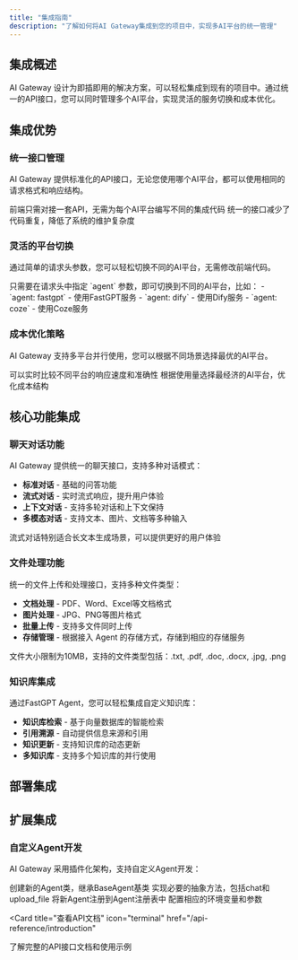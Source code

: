 ```yaml
---
title: "集成指南"
description: "了解如何将AI Gateway集成到您的项目中，实现多AI平台的统一管理"
---
```


## 集成概述

AI Gateway 设计为即插即用的解决方案，可以轻松集成到现有的项目中。通过统一的API接口，您可以同时管理多个AI平台，实现灵活的服务切换和成本优化。

## 集成优势

### 统一接口管理

AI Gateway 提供标准化的API接口，无论您使用哪个AI平台，都可以使用相同的请求格式和响应结构。

<CardGroup cols={2}>
<Card title="简化前端开发" icon="code">
  前端只需对接一套API，无需为每个AI平台编写不同的集成代码
</Card>

<Card title="降低维护成本" icon="wrench">
  统一的接口减少了代码重复，降低了系统的维护复杂度
</Card>
</CardGroup>

### 灵活的平台切换

通过简单的请求头参数，您可以轻松切换不同的AI平台，无需修改前端代码。

<Info>
只需要在请求头中指定 `agent` 参数，即可切换到不同的AI平台，比如：
- `agent: fastgpt` - 使用FastGPT服务
- `agent: dify` - 使用Dify服务  
- `agent: coze` - 使用Coze服务
</Info>

### 成本优化策略

AI Gateway 支持多平台并行使用，您可以根据不同场景选择最优的AI平台。

<CardGroup cols={2}>
<Card title="性能对比" icon="chart-line">
  可以实时比较不同平台的响应速度和准确性
</Card>

<Card title="成本控制" icon="dollar-sign">
  根据使用量选择最经济的AI平台，优化成本结构
</Card>
</CardGroup>

## 核心功能集成

### 聊天对话功能

AI Gateway 提供统一的聊天接口，支持多种对话模式：

- **标准对话** - 基础的问答功能
- **流式对话** - 实时流式响应，提升用户体验
- **上下文对话** - 支持多轮对话和上下文保持
- **多模态对话** - 支持文本、图片、文档等多种输入

<Tip>
流式对话特别适合长文本生成场景，可以提供更好的用户体验
</Tip>

### 文件处理功能

统一的文件上传和处理接口，支持多种文件类型：

- **文档处理** - PDF、Word、Excel等文档格式
- **图片处理** - JPG、PNG等图片格式
- **批量上传** - 支持多文件同时上传
- **存储管理** - 根据接入 Agent 的存储方式，存储到相应的存储服务

<Warning>
文件大小限制为10MB，支持的文件类型包括：.txt, .pdf, .doc, .docx, .jpg, .png
</Warning>

### 知识库集成

通过FastGPT Agent，您可以轻松集成自定义知识库：

- **知识库检索** - 基于向量数据库的智能检索
- **引用溯源** - 自动提供信息来源和引用
- **知识更新** - 支持知识库的动态更新
- **多知识库** - 支持多个知识库的并行使用

## 部署集成

## 扩展集成

### 自定义Agent开发

AI Gateway 采用插件化架构，支持自定义Agent开发：

<Steps>
<Step title="继承基类">
  创建新的Agent类，继承BaseAgent基类
</Step>

<Step title="实现接口">
  实现必要的抽象方法，包括chat和upload_file
</Step>

<Step title="注册Agent">
  将新Agent注册到Agent注册表中
</Step>

<Step title="配置环境">
  配置相应的环境变量和参数
</Step>
</Steps>

<Card
  title="查看API文档"
  icon="terminal"
  href="/api-reference/introduction"
>
  了解完整的API接口文档和使用示例
</Card>

